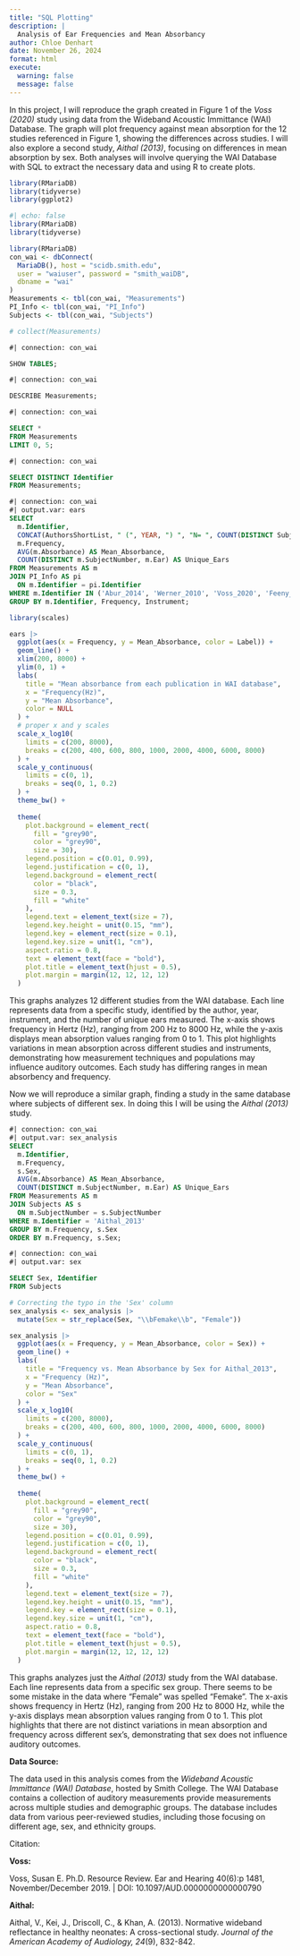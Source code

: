 ```yaml
---
title: "SQL Plotting"
description: |
  Analysis of Ear Frequencies and Mean Absorbancy
author: Chloe Denhart
date: November 26, 2024
format: html
execute: 
  warning: false
  message: false
---
```


In this project, I will reproduce the graph created in Figure 1 of the *Voss (2020)* study using data from the Wideband Acoustic Immittance (WAI) Database. The graph will plot frequency against mean absorption for the 12 studies referenced in Figure 1, showing the differences across studies. I will also explore a second study, *Aithal (2013)*, focusing on differences in mean absorption by sex. Both analyses will involve querying the WAI Database with SQL to extract the necessary data and using R to create plots.

```r
library(RMariaDB)
library(tidyverse)
library(ggplot2)
```

```r
#| echo: false
library(RMariaDB)
library(tidyverse)

library(RMariaDB)
con_wai <- dbConnect(
  MariaDB(), host = "scidb.smith.edu",
  user = "waiuser", password = "smith_waiDB", 
  dbname = "wai"
)
Measurements <- tbl(con_wai, "Measurements")
PI_Info <- tbl(con_wai, "PI_Info")
Subjects <- tbl(con_wai, "Subjects")

# collect(Measurements)

```

```sql
#| connection: con_wai

SHOW TABLES;

```

```sql
#| connection: con_wai

DESCRIBE Measurements;

```

```sql
#| connection: con_wai

SELECT *
FROM Measurements
LIMIT 0, 5;

```

```sql
#| connection: con_wai

SELECT DISTINCT Identifier
FROM Measurements;

```

```sql
#| connection: con_wai
#| output.var: ears
SELECT 
  m.Identifier,
  CONCAT(AuthorsShortList, " (", YEAR, ") ", "N= ", COUNT(DISTINCT SubjectNumber, Ear), ";", Instrument) AS Label,
  m.Frequency,
  AVG(m.Absorbance) AS Mean_Absorbance,
  COUNT(DISTINCT m.SubjectNumber, m.Ear) AS Unique_Ears
FROM Measurements AS m
JOIN PI_Info AS pi
  ON m.Identifier = pi.Identifier
WHERE m.Identifier IN ('Abur_2014', 'Werner_2010', 'Voss_2020', 'Feeny_2017', 'Groon_2015', 'Lewis_2015', 'Liu_2008', 'Rosowski_2012', 'Shahnaz_2006', 'Shaver_2013', 'Sun_2016', 'Voss_1994', 'Voss_2010') AND m.Frequency > 200 AND m.Frequency < 8000
GROUP BY m.Identifier, Frequency, Instrument;


```

```r
library(scales)

ears |>
  ggplot(aes(x = Frequency, y = Mean_Absorbance, color = Label)) +
  geom_line() +
  xlim(200, 8000) +
  ylim(0, 1) +
  labs(
    title = "Mean absorbance from each publication in WAI database",
    x = "Frequency(Hz)",
    y = "Mean Absorbance",
    color = NULL
  ) +
  # proper x and y scales
  scale_x_log10(
    limits = c(200, 8000),
    breaks = c(200, 400, 600, 800, 1000, 2000, 4000, 6000, 8000)
  ) +
  scale_y_continuous(
    limits = c(0, 1),
    breaks = seq(0, 1, 0.2)
  ) +
  theme_bw() +
  
  theme(
    plot.background = element_rect(
      fill = "grey90", 
      color = "grey90", 
      size = 30),
    legend.position = c(0.01, 0.99),
    legend.justification = c(0, 1),
    legend.background = element_rect(
      color = "black",
      size = 0.3,
      fill = "white"
    ),
    legend.text = element_text(size = 7),
    legend.key.height = unit(0.15, "mm"),
    legend.key = element_rect(size = 0.1),
    legend.key.size = unit(1, "cm"),
    aspect.ratio = 0.8,
    text = element_text(face = "bold"),
    plot.title = element_text(hjust = 0.5),
    plot.margin = margin(12, 12, 12, 12)
  )

```

This graphs analyzes 12 different studies from the WAI database. Each line represents data from a specific study, identified by the author, year, instrument, and the number of unique ears measured. The x-axis shows frequency in Hertz (Hz), ranging from 200 Hz to 8000 Hz, while the y-axis displays mean absorption values ranging from 0 to 1. This plot highlights variations in mean absorption across different studies and instruments, demonstrating how measurement techniques and populations may influence auditory outcomes. Each study has differing ranges in mean absorbency and frequency.

Now we will reproduce a similar graph, finding a study in the same database where subjects of different sex. In doing this I will be using the *Aithal (2013)* study.

```sql
#| connection: con_wai
#| output.var: sex_analysis
SELECT 
  m.Identifier,
  m.Frequency,
  s.Sex,
  AVG(m.Absorbance) AS Mean_Absorbance,
  COUNT(DISTINCT m.SubjectNumber, m.Ear) AS Unique_Ears
FROM Measurements AS m
JOIN Subjects AS s
  ON m.SubjectNumber = s.SubjectNumber
WHERE m.Identifier = 'Aithal_2013'
GROUP BY m.Frequency, s.Sex
ORDER BY m.Frequency, s.Sex;

```

```sql
#| connection: con_wai
#| output.var: sex

SELECT Sex, Identifier
FROM Subjects
```

```r
# Correcting the typo in the 'Sex' column
sex_analysis <- sex_analysis |> 
  mutate(Sex = str_replace(Sex, "\\bFemake\\b", "Female"))

```

```r
sex_analysis |>
  ggplot(aes(x = Frequency, y = Mean_Absorbance, color = Sex)) +
  geom_line() +
  labs(
    title = "Frequency vs. Mean Absorbance by Sex for Aithal_2013",
    x = "Frequency (Hz)",
    y = "Mean Absorbance",
    color = "Sex"
  ) +
  scale_x_log10(
    limits = c(200, 8000),
    breaks = c(200, 400, 600, 800, 1000, 2000, 4000, 6000, 8000)
  ) +
  scale_y_continuous(
    limits = c(0, 1),
    breaks = seq(0, 1, 0.2)
  ) +
  theme_bw() +
  
  theme(
    plot.background = element_rect(
      fill = "grey90", 
      color = "grey90", 
      size = 30),
    legend.position = c(0.01, 0.99),
    legend.justification = c(0, 1),
    legend.background = element_rect(
      color = "black",
      size = 0.3,
      fill = "white"
    ),
    legend.text = element_text(size = 7),
    legend.key.height = unit(0.15, "mm"),
    legend.key = element_rect(size = 0.1),
    legend.key.size = unit(1, "cm"),
    aspect.ratio = 0.8,
    text = element_text(face = "bold"),
    plot.title = element_text(hjust = 0.5),
    plot.margin = margin(12, 12, 12, 12)
  )

```

This graphs analyzes just the *Aithal (2013)* study from the WAI database. Each line represents data from a specific sex group. There seems to be some mistake in the data where "Female" was spelled "Femake". The x-axis shows frequency in Hertz (Hz), ranging from 200 Hz to 8000 Hz, while the y-axis displays mean absorption values ranging from 0 to 1. This plot highlights that there are not distinct variations in mean absorption and frequency across different sex's, demonstrating that sex does not influence auditory outcomes.

**Data Source:**

The data used in this analysis comes from the *Wideband Acoustic Immittance (WAI) Database*, hosted by Smith College. The WAI Database contains a collection of auditory measurements provide measurements across multiple studies and demographic groups. The database includes data from various peer-reviewed studies, including those focusing on different age, sex, and ethnicity groups.

Citation:

**Voss:**

Voss, Susan E. Ph.D. Resource Review. Ear and Hearing 40(6):p 1481, November/December 2019. \| DOI: 10.1097/AUD.0000000000000790

**Aithal:**

Aithal, V., Kei, J., Driscoll, C., & Khan, A. (2013). Normative wideband reflectance in healthy neonates: A cross-sectional study. *Journal of the American Academy of Audiology, 24*(9), 832-842.

